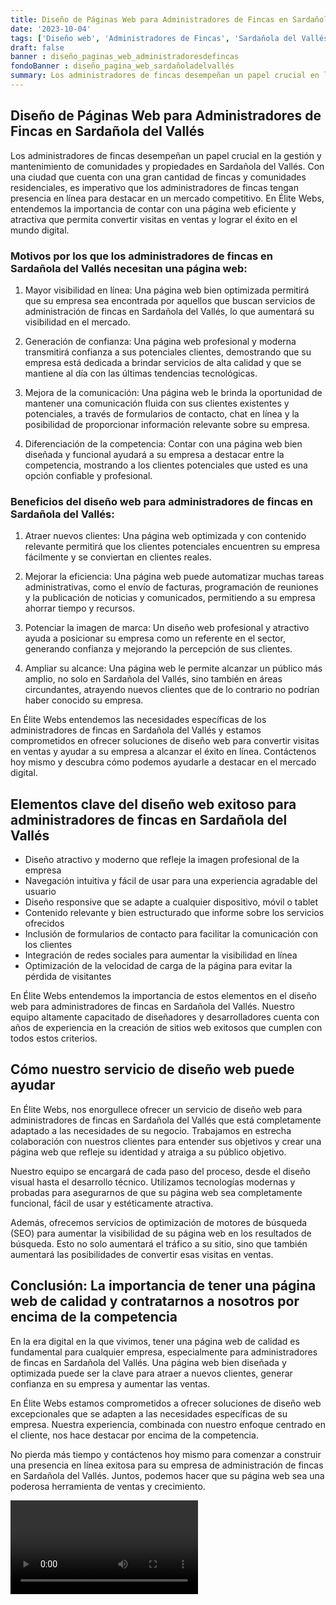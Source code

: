 ```yaml
---
title: Diseño de Páginas Web para Administradores de Fincas en Sardañola del Vallés
date: '2023-10-04'
tags: ['Diseño web', 'Administradores de Fincas', 'Sardañola del Vallés']
draft: false
banner : diseño_paginas_web_administradoresdefincas
fondoBanner : diseño_pagina_web_sardañoladelvallés
summary: Los administradores de fincas desempeñan un papel crucial en la gestión y mantenimiento de comunidades y propiedades en Sardañola del Vallés. Con una ciudad que cuenta con una gran cantidad de fincas y comunidades residenciales, es imperativo que los administradores de fincas tengan presencia en línea para destacar en un mercado competitivo. En Élite Webs, entendemos la importancia de contar con una página web eficiente y atractiva que permita convertir visitas en ventas y lograr el éxito en el mundo digital.
---
```


## Diseño de Páginas Web para Administradores de Fincas en Sardañola del Vallés

Los administradores de fincas desempeñan un papel crucial en la gestión y mantenimiento de comunidades y propiedades en Sardañola del Vallés. Con una ciudad que cuenta con una gran cantidad de fincas y comunidades residenciales, es imperativo que los administradores de fincas tengan presencia en línea para destacar en un mercado competitivo. En Élite Webs, entendemos la importancia de contar con una página web eficiente y atractiva que permita convertir visitas en ventas y lograr el éxito en el mundo digital.

### Motivos por los que los administradores de fincas en Sardañola del Vallés necesitan una página web:

1. Mayor visibilidad en línea: Una página web bien optimizada permitirá que su empresa sea encontrada por aquellos que buscan servicios de administración de fincas en Sardañola del Vallés, lo que aumentará su visibilidad en el mercado.

2. Generación de confianza: Una página web profesional y moderna transmitirá confianza a sus potenciales clientes, demostrando que su empresa está dedicada a brindar servicios de alta calidad y que se mantiene al día con las últimas tendencias tecnológicas.

3. Mejora de la comunicación: Una página web le brinda la oportunidad de mantener una comunicación fluida con sus clientes existentes y potenciales, a través de formularios de contacto, chat en línea y la posibilidad de proporcionar información relevante sobre su empresa.

4. Diferenciación de la competencia: Contar con una página web bien diseñada y funcional ayudará a su empresa a destacar entre la competencia, mostrando a los clientes potenciales que usted es una opción confiable y profesional.

### Beneficios del diseño web para administradores de fincas en Sardañola del Vallés:

1. Atraer nuevos clientes: Una página web optimizada y con contenido relevante permitirá que los clientes potenciales encuentren su empresa fácilmente y se conviertan en clientes reales.

2. Mejorar la eficiencia: Una página web puede automatizar muchas tareas administrativas, como el envío de facturas, programación de reuniones y la publicación de noticias y comunicados, permitiendo a su empresa ahorrar tiempo y recursos.

3. Potenciar la imagen de marca: Un diseño web profesional y atractivo ayuda a posicionar su empresa como un referente en el sector, generando confianza y mejorando la percepción de sus clientes.

4. Ampliar su alcance: Una página web le permite alcanzar un público más amplio, no solo en Sardañola del Vallés, sino también en áreas circundantes, atrayendo nuevos clientes que de lo contrario no podrían haber conocido su empresa.

En Élite Webs entendemos las necesidades específicas de los administradores de fincas en Sardañola del Vallés y estamos comprometidos en ofrecer soluciones de diseño web para convertir visitas en ventas y ayudar a su empresa a alcanzar el éxito en línea. Contáctenos hoy mismo y descubra cómo podemos ayudarle a destacar en el mercado digital.

<GifSeo />

<Cta />

## Elementos clave del diseño web exitoso para administradores de fincas en Sardañola del Vallés

- Diseño atractivo y moderno que refleje la imagen profesional de la empresa
- Navegación intuitiva y fácil de usar para una experiencia agradable del usuario
- Diseño responsive que se adapte a cualquier dispositivo, móvil o tablet
- Contenido relevante y bien estructurado que informe sobre los servicios ofrecidos
- Inclusión de formularios de contacto para facilitar la comunicación con los clientes
- Integración de redes sociales para aumentar la visibilidad en línea
- Optimización de la velocidad de carga de la página para evitar la pérdida de visitantes

En Élite Webs entendemos la importancia de estos elementos en el diseño web para administradores de fincas en Sardañola del Vallés. Nuestro equipo altamente capacitado de diseñadores y desarrolladores cuenta con años de experiencia en la creación de sitios web exitosos que cumplen con todos estos criterios.

## Cómo nuestro servicio de diseño web puede ayudar

En Élite Webs, nos enorgullece ofrecer un servicio de diseño web para administradores de fincas en Sardañola del Vallés que está completamente adaptado a las necesidades de su negocio. Trabajamos en estrecha colaboración con nuestros clientes para entender sus objetivos y crear una página web que refleje su identidad y atraiga a su público objetivo.

Nuestro equipo se encargará de cada paso del proceso, desde el diseño visual hasta el desarrollo técnico. Utilizamos tecnologías modernas y probadas para asegurarnos de que su página web sea completamente funcional, fácil de usar y estéticamente atractiva.

Además, ofrecemos servicios de optimización de motores de búsqueda (SEO) para aumentar la visibilidad de su página web en los resultados de búsqueda. Esto no solo aumentará el tráfico a su sitio, sino que también aumentará las posibilidades de convertir esas visitas en ventas.

## Conclusión: La importancia de tener una página web de calidad y contratarnos a nosotros por encima de la competencia

En la era digital en la que vivimos, tener una página web de calidad es fundamental para cualquier empresa, especialmente para administradores de fincas en Sardañola del Vallés. Una página web bien diseñada y optimizada puede ser la clave para atraer a nuevos clientes, generar confianza en su empresa y aumentar las ventas.

En Élite Webs estamos comprometidos a ofrecer soluciones de diseño web excepcionales que se adapten a las necesidades específicas de su empresa. Nuestra experiencia, combinada con nuestro enfoque centrado en el cliente, nos hace destacar por encima de la competencia.

No pierda más tiempo y contáctenos hoy mismo para comenzar a construir una presencia en línea exitosa para su empresa de administración de fincas en Sardañola del Vallés. Juntos, podemos hacer que su página web sea una poderosa herramienta de ventas y crecimiento.

<Video />

<CtaBot job='Administradores de Fincas' city='Sardañola del Vallés'/>

<Gmaps query='Sardañola del Vallés+españa+maps' />